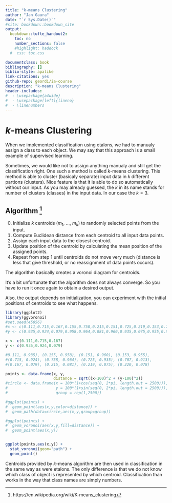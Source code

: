 ```yaml
--- 
title: "k-means Clustering"
author: "Jan Gaura"
date: "`r Sys.Date()`"
#site: bookdown::bookdown_site
output:
  bookdown::tufte_handout2:
    toc: no
    number_sections: false
    #highlight: haddock
  #  css: toc.css

documentclass: book
bibliography: []
biblio-style: apalike
link-citations: yes
github-repo: geordi/ia-course
description: "k-means Clustering"
header-includes:
#  - \usepackage{a4wide}
#  - \usepackage[left]{lineno}
#  - \linenumbers
---
```


# *k*-means Clustering

When we implemented classification using etalons, we had to manualy assign a class to each object.
We may say that this approach is a small example of supervised learning.

Sometimes, we would like not to assign anything manualy and still get the classification right.
One such a method is called *k*-means clustering.
This method is able to cluster (basicaly separate) input data in *k* different partions (clusters).
Nice feature is that it is able to do so automatically without our input.
As you may already guessed, the *k* in its name stands for number of clusters (classes) in the input data.
In our case the $k=3$.

## Algorithm [^alg]

0. Initialize *k* centroids ($m_1$, ..., $m_k$) to randomly selected points from the input.
1. Compute Euclidean distance from each centroid to all input data points.
2. Assign each input data to the closest centroid.
3. Update position of the centroid by calculating the mean position of the assigned points.
4. Repeat from step 1 until centroids do not move very much (distance is less that give threshold, or no reassignment of data points occurs).

The algorithm basically creates a voronoi diagram for centroids.

It's a bit unfortunate that the algorithm does not always converge.
So you have to run it once again to obtain a desired output.

Also, the output depends on initialization, you can experiment with the initial positions of centroids to see what happens.

```r
library(ggplot2)
library(ggvoronoi)
#set.seed(45056)
#x <- c(0.111,0.715,0.167,0.155,0.758,0.215,0.151,0.725,0.219,0.153,0.707,0.220)
#y <- c(0.935,0.924,0.079,0.958,0.964,0.081,0.960,0.935,0.075,0.955,0.913,0.078)

x <- c(0.111,0.715,0.167)
y <- c(0.935,0.924,0.079)

#0.111, 0.935), (0.155, 0.958), (0.151, 0.960), (0.153, 0.955),
#(0.715, 0.924), (0.758, 0.964), (0.725, 0.935), (0.707, 0.913),
#(0.167, 0.079), (0.215, 0.081), (0.219, 0.075), (0.220, 0.078)

points <- data.frame(x, y,
                     distance = sqrt((x-100)^2 + (y-100)^2))
#circle <- data.frame(x = 100*(1+cos(seq(0, 2*pi, length.out = 2500))),
#                     y = 100*(1+sin(seq(0, 2*pi, length.out = 2500))),
#                     group = rep(1,2500))

#ggplot(points) +
#  geom_point(aes(x,y,color=distance)) +
#  geom_path(data=circle,aes(x,y,group=group))

#ggplot(points) +
#  geom_voronoi(aes(x,y,fill=distance)) +
#  geom_point(aes(x,y))


ggplot(points,aes(x,y)) +
  stat_voronoi(geom="path") +
  geom_point()
```

Centroids provided by *k*-means algorithm are then used in classification in the same way as were etalons.
The only difference is that we do not know which class of object is represented by which centroid.
Classification than works in the way that class names are simply numbers.

[^alg]: https://en.wikipedia.org/wiki/K-means_clustering
